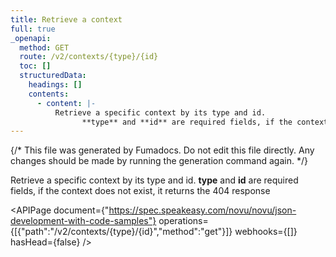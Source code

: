 ```yaml
---
title: Retrieve a context
full: true
_openapi:
  method: GET
  route: /v2/contexts/{type}/{id}
  toc: []
  structuredData:
    headings: []
    contents:
      - content: |-
          Retrieve a specific context by its type and id.
                **type** and **id** are required fields, if the context does not exist, it returns the 404 response
---
```


{/* This file was generated by Fumadocs. Do not edit this file directly. Any changes should be made by running the generation command again. */}

Retrieve a specific context by its type and id.
      **type** and **id** are required fields, if the context does not exist, it returns the 404 response

<APIPage document={"https://spec.speakeasy.com/novu/novu/json-development-with-code-samples"} operations={[{"path":"/v2/contexts/{type}/{id}","method":"get"}]} webhooks={[]} hasHead={false} />